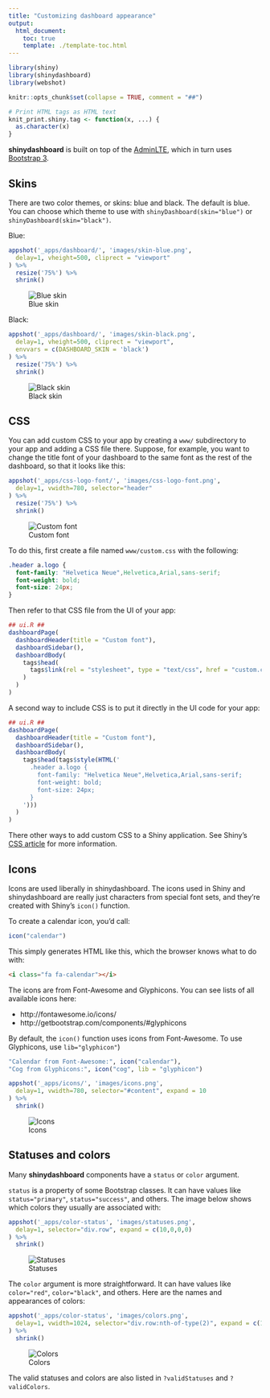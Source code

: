 ```yaml
---
title: "Customizing dashboard appearance"
output:
  html_document:
    toc: true
    template: ./template-toc.html
---
```


```r
library(shiny)
library(shinydashboard)
library(webshot)

knitr::opts_chunk$set(collapse = TRUE, comment = "##")

# Print HTML tags as HTML text
knit_print.shiny.tag <- function(x, ...) {
  as.character(x)
}
```

**shinydashboard** is built on top of the [AdminLTE](https://github.com/almasaeed2010/AdminLTE), which in turn uses [Bootstrap 3](http://getbootstrap.com/).

## Skins

There are two color themes, or skins: blue and black. The default is blue. You can choose which theme to use with `shinyDashboard(skin="blue")` or `shinyDashboard(skin="black")`.

Blue:

```r
appshot('_apps/dashboard/', 'images/skin-blue.png',
  delay=1, vheight=500, cliprect = "viewport"
) %>%
  resize('75%') %>%
  shrink()
```

![Blue skin](images/skin-blue.png)

Black:

```r
appshot('_apps/dashboard/', 'images/skin-black.png',
  delay=1, vheight=500, cliprect = "viewport",
  envvars = c(DASHBOARD_SKIN = 'black')
) %>%
  resize('75%') %>%
  shrink()
```

![Black skin](images/skin-black.png)


## CSS

You can add custom CSS to your app by creating a `www/` subdirectory to your app and adding a CSS file there. Suppose, for example, you want to change the title font of your dashboard to the same font as the rest of the dashboard, so that it looks like this:


```r
appshot('_apps/css-logo-font/', 'images/css-logo-font.png',
  delay=1, vwidth=780, selector="header"
) %>%
  resize('75%') %>%
  shrink()
```

![Custom font](images/css-logo-font.png)

To do this, first create a file named `www/custom.css` with the following:

```css
.header a.logo {
  font-family: "Helvetica Neue",Helvetica,Arial,sans-serif;
  font-weight: bold;
  font-size: 24px;
}

```

Then refer to that CSS file from the UI of your app:

```r
## ui.R ##
dashboardPage(
  dashboardHeader(title = "Custom font"),
  dashboardSidebar(),
  dashboardBody(
    tags$head(
      tags$link(rel = "stylesheet", type = "text/css", href = "custom.css")
    )
  )
)
```


A second way to include CSS is to put it directly in the UI code for your app:

```r
## ui.R ##
dashboardPage(
  dashboardHeader(title = "Custom font"),
  dashboardSidebar(),
  dashboardBody(
    tags$head(tags$style(HTML('
      .header a.logo {
        font-family: "Helvetica Neue",Helvetica,Arial,sans-serif;
        font-weight: bold;
        font-size: 24px;
      }
    ')))
  )
)
```

There other ways to add custom CSS to a Shiny application. See Shiny's [CSS article](http://shiny.rstudio.com/articles/css.html) for more information.


## Icons

Icons are used liberally in shinydashboard. The icons used in Shiny and shinydashboard are really just characters from special font sets, and they're created with Shiny's `icon()` function.

To create a calendar icon, you'd call:

```r
icon("calendar")
```

This simply generates HTML like this, which the browser knows what to do with:

```HTML
<i class="fa fa-calendar"></i>
```

The icons are from Font-Awesome and Glyphicons. You can see lists of all available icons here:

* http://fontawesome.io/icons/
* http://getbootstrap.com/components/#glyphicons


By default, the `icon()` function uses icons from Font-Awesome. To use Glyphicons, use `lib="glyphicon"`)

```r
"Calendar from Font-Awesome:", icon("calendar"),
"Cog from Glyphicons:", icon("cog", lib = "glyphicon")
```

```r
appshot('_apps/icons/', 'images/icons.png',
  delay=1, vwidth=780, selector="#content", expand = 10
) %>%
  shrink()
```

![Icons](images/icons.png)

## Statuses and colors

Many **shinydashboard** components have a `status` or `color` argument.

`status` is a property of some Bootstrap classes. It can have values like `status="primary"`, `status="success"`, and others. The image below shows which colors they usually are associated with:

```r
appshot('_apps/color-status', 'images/statuses.png',
  delay=1, selector="div.row", expand = c(10,0,0,0)
) %>%
  shrink()
```

![Statuses](images/statuses.png)


The `color` argument is more straightforward. It can have values like `color="red"`, `color="black"`, and others. Here are the names and appearances of colors:

```r
appshot('_apps/color-status', 'images/colors.png',
  delay=1, vwidth=1024, selector="div.row:nth-of-type(2)", expand = c(10,0,0,0)
) %>%
  shrink()
```

![Colors](images/colors.png)

The valid statuses and colors are also listed in `?validStatuses` and `?validColors`.

